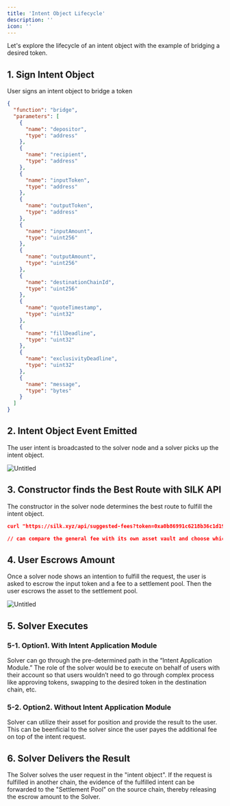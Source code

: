 ```yaml
---
title: 'Intent Object Lifecycle'
description: ''
icon: ''
---
```



Let's explore the lifecycle of an intent object with the example of bridging a desired token.

## 1. Sign Intent Object

User signs an intent object to bridge a token

```json
{
  "function": "bridge",
  "parameters": [
    {
      "name": "depositor",
      "type": "address"
    },
    {
      "name": "recipient",
      "type": "address"
    },
    {
      "name": "inputToken",
      "type": "address"
    },
    {
      "name": "outputToken",
      "type": "address"
    },
    {
      "name": "inputAmount",
      "type": "uint256"
    },
    {
      "name": "outputAmount",
      "type": "uint256"
    },
    {
      "name": "destinationChainId",
      "type": "uint256"
    },
    {
      "name": "quoteTimestamp",
      "type": "uint32"
    },
    {
      "name": "fillDeadline",
      "type": "uint32"
    },
    {
      "name": "exclusivityDeadline",
      "type": "uint32"
    },
    {
      "name": "message",
      "type": "bytes"
    }
  ]
}
```

## 2. Intent Object Event Emitted

The user intent is broadcasted to the solver node and a solver picks up the intent object.

![Untitled](https://4pillars.notion.site/image/https%3A%2F%2Fprod-files-secure.s3.us-west-2.amazonaws.com%2Fc4d9b6b3-54c0-4b89-bcc1-77ed2113de13%2F50c47f23-a66d-4a22-bae1-e46e74101fb9%2FUntitled.png?table=block&id=84ac837f-ac17-42e1-9313-2a593cccae5f&spaceId=c4d9b6b3-54c0-4b89-bcc1-77ed2113de13&width=1050&userId=&cache=v2)

## 3. Constructor finds the Best Route with SILK API

The constructor in the solver node determines the best route to fulfill the intent object.

```json
curl "https://silk.xyz/api/suggested-fees?token=0xa0b86991c6218b36c1d19d4a2e9eb0ce3606eb48&destinationChainId=10&amount=1000000"

// can compare the general fee with its own asset vault and choose which approach to utilize.                          
```

## 4. User Escrows Amount

Once a solver node shows an intention to fulfill the request, the user is asked to escrow the input token and a fee to a settlement pool. Then the user escrows the asset to the settlement pool.

![Untitled](https://4pillars.notion.site/image/https%3A%2F%2Fprod-files-secure.s3.us-west-2.amazonaws.com%2Fc4d9b6b3-54c0-4b89-bcc1-77ed2113de13%2F3a53a846-0856-4ab9-af9c-53ecdc2ab2cc%2FUntitled.png?table=block&id=61dedea4-aee5-4378-8792-2b130b2be676&spaceId=c4d9b6b3-54c0-4b89-bcc1-77ed2113de13&width=1050&userId=&cache=v2)

## 5. Solver Executes

### 5-1. Option1. With Intent Application Module

Solver can go through the pre-determined path in the “Intent Application Module.” The role of the solver would be to execute on behalf of users with their account so that users wouldn’t need to go through complex process like approving tokens, swapping to the desired token in the destination chain, etc.

### 5-2. Option2. Without Intent Application Module

Solver can utilize their asset for position and provide the result to the user. This can be beenficial to the solver since the user payes the additional fee on top of the intent request.

## 6. Solver Delivers the Result

The Solver solves the user request in the "intent object". If the request is fulfilled in another chain, the evidence of the fulfilled intent can be forwarded to the "Settlement Pool" on the source chain, thereby releasing the escrow amount to the Solver.